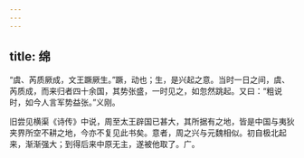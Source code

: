 ```yaml
---
---
---
```

title: 绵
---







“虞、芮质厥成，文王蹶厥生。”蹶，动也；生，是兴起之意。当时一日之间，虞、芮质成，而来归者四十余国，其势张盛，一时见之，如忽然跳起。又曰：“粗说时，如今人言军势益张。”义刚。

旧尝见横渠《诗传》中说，周至太王辟国已甚大，其所据有之地，皆是中国与夷狄夹界所空不耕之地，今亦不复见此书矣。意者，周之兴与元魏相似。初自极北起来，渐渐强大；到得后来中原无主，遂被他取了。广。